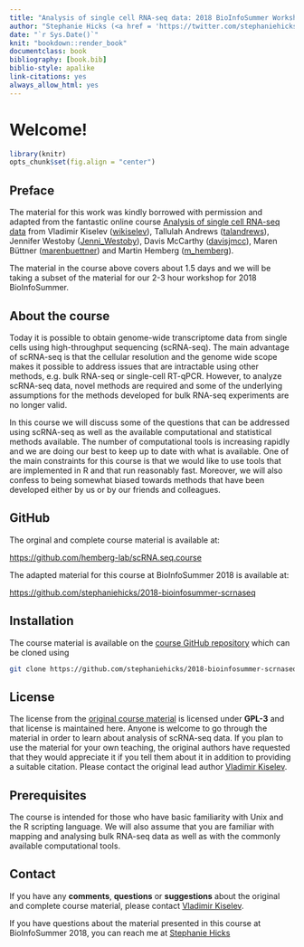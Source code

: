 ```yaml
--- 
title: "Analysis of single cell RNA-seq data: 2018 BioInfoSummer Workshop"
author: "Stephanie Hicks (<a href = 'https://twitter.com/stephaniehicks'>stephaniehicks</a>)"
date: "`r Sys.Date()`"
knit: "bookdown::render_book"
documentclass: book
bibliography: [book.bib]
biblio-style: apalike
link-citations: yes
always_allow_html: yes
---
```


# Welcome! 

```r
library(knitr)
opts_chunk$set(fig.align = "center")
```

## Preface 
The material for this work was kindly borrowed with permission and adapted
from the fantastic online course 
[Analysis of single cell RNA-seq data](http://hemberg-lab.github.io/scRNA.seq.course/index.html)
from Vladimir Kiselev (<a href = 'https://twitter.com/wikiselev'>wikiselev</a>), Tallulah Andrews (<a href = 'https://twitter.com/talandrews'>talandrews</a>), Jennifer Westoby (<a href = 'https://twitter.com/Jenni_Westoby'>Jenni_Westoby</a>), Davis McCarthy (<a href = 'https://twitter.com/davisjmcc'>davisjmcc</a>), Maren Büttner (<a href = 'https://twitter.com/marenbuettner'>marenbuettner</a>) and Martin Hemberg (<a href = 'https://twitter.com/m_hemberg'>m_hemberg</a>). 



The material in the course above covers about 1.5 days 
and we will be taking a subset of the material for our 
2-3 hour workshop for 2018 BioInfoSummer. 


## About the course

Today it is possible to obtain genome-wide transcriptome 
data from single cells using high-throughput sequencing 
(scRNA-seq). The main advantage of scRNA-seq is that the
cellular resolution and the genome wide scope makes it 
possible to address issues that are intractable using
other methods, e.g. bulk RNA-seq or single-cell RT-qPCR. 
However, to analyze scRNA-seq data, novel methods are 
required and some of the underlying assumptions for the 
methods developed for bulk RNA-seq experiments are no longer valid.

In this course we will discuss some of the questions that
can be addressed using scRNA-seq as well as the available
computational and statistical methods available. The number
of computational tools is increasing rapidly and we are 
doing our best to keep up to date with what is available.
One of the main constraints for this course is that we 
would like to use tools that are implemented in R and 
that run reasonably fast. Moreover, we will also confess
to being somewhat biased towards methods that have been 
developed either by us or by our friends and colleagues. 



## GitHub

The orginal and complete course material is available at: 

<a href="https://github.com/hemberg-lab/scRNA.seq.course" target="blank">https://github.com/hemberg-lab/scRNA.seq.course</a>


The adapted material for this course at BioInfoSummer 2018 is
available at: 

<a href="https://github.com/stephaniehicks/2018-bioinfosummer-scrnaseq" target="blank">https://github.com/stephaniehicks/2018-bioinfosummer-scrnaseq</a>

## Installation

The course material is available on the
[course GitHub repository](https://github.com/stephaniehicks/2018-bioinfosummer-scrnaseq) 
which can be cloned using 

```bash
git clone https://github.com/stephaniehicks/2018-bioinfosummer-scrnaseq
```


## License

The license from the [original course material](https://github.com/hemberg-lab/scRNA.seq.course)
is licensed under <b>GPL-3</b> and that license is maintained here. 
Anyone is welcome to go through the material in order to
learn about analysis of scRNA-seq data. If you plan to use 
the material for your own teaching, the original authors have 
requested that they would appreciate it if you tell them about
it in addition to providing a suitable citation. Please contact 
the original lead author 
<a href="mailto:vladimir.yu.kiselev@gmail.com">Vladimir Kiselev</a>. 

## Prerequisites

The course is intended for those who have basic familiarity 
with Unix and the R scripting language. We will also assume that 
you are familiar with mapping and analysing bulk RNA-seq data as 
well as with the commonly available computational tools.

## Contact

If you have any __comments__, __questions__ or __suggestions__ about the 
original and complete course material, please contact 
<a href="mailto:vladimir.yu.kiselev@gmail.com">Vladimir Kiselev</a>.

If you have questions about the material presented in this course at 
BioInfoSummer 2018, you can reach me at 
<a href="mailto:shicks19@jhu.edu">Stephanie Hicks</a>


